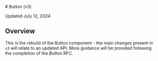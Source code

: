 
<Meta title="Actions/Button/Button (v3)/Usage Guidelines" />

<SbContent>
  # Button (v3)

  Updated July 12, 2024
</SbContent>

<ResourceLinks
  sourceCode="https://github.com/cultureamp/kaizen-design-system/tree/main/packages/components/src/__actions__/Button/v3"
  figma="https://www.figma.com/design/eZKEE5kXbEMY3lx84oz8iN/%F0%9F%92%9C-Heart-UI-Kit?m=auto&t=a6VcoKBJx6snn0ut-1"
  ariaComponentPage="https://react-spectrum.adobe.com/react-aria/Menu.html"
  apiSpecification="/?path=/docs/actions-button-v3-api-specification--docs"
/>


<SbContent>
  <Installation
    installCommand="pnpm add @kaizen/components"
    importStatement='import { Button } from "@kaizen/components/v3/actions"'
  />

  ## Overview

  This is the rebuild of the Button component - the main changes present in `v3` will relate to an updated API. More guidance will be provided following the completion of the Button RFC.
</SbContent>

<Canvas of={Button.Playground} />
<Controls of={Button.Playground} include={["children", "variant", "size", "isPending", "pendingLabel", "isPendingLabelHidden", "isDisabled"]} className="mb-64" />

